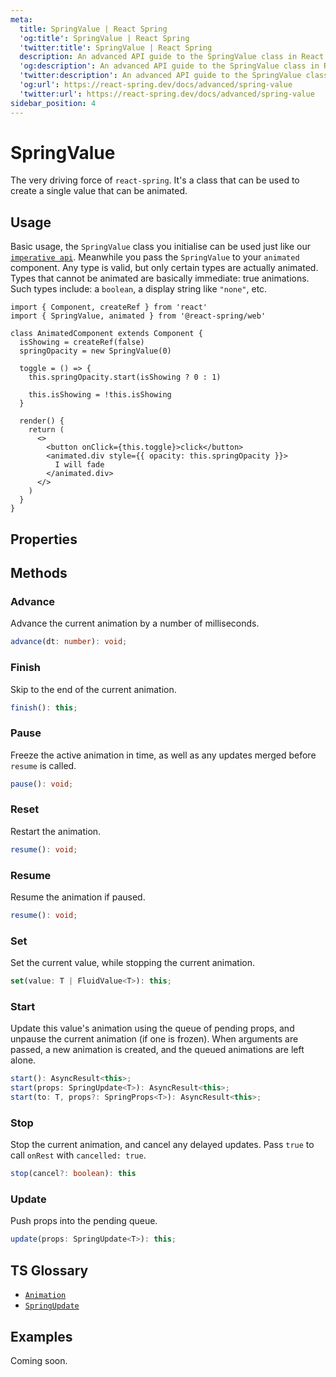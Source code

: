 ```yaml
---
meta:
  title: SpringValue | React Spring
  'og:title': SpringValue | React Spring
  'twitter:title': SpringValue | React Spring
  description: An advanced API guide to the SpringValue class in React Spring.
  'og:description': An advanced API guide to the SpringValue class in React Spring.
  'twitter:description': An advanced API guide to the SpringValue class in React Spring.
  'og:url': https://react-spring.dev/docs/advanced/spring-value
  'twitter:url': https://react-spring.dev/docs/advanced/spring-value
sidebar_position: 4
---
```


# SpringValue

The very driving force of `react-spring`. It's a class that can be used to create a single
value that can be animated.

## Usage

Basic usage, the `SpringValue` class you initialise can be used just like our [`imperative api`](/docs/concepts/imperative-api).
Meanwhile you pass the `SpringValue` to your `animated` component. Any type is valid, but only certain types are actually animated.
Types that cannot be animated are basically immediate: true animations. Such types include:
a `boolean`, a display string like `"none"`, etc.

```tsx
import { Component, createRef } from 'react'
import { SpringValue, animated } from '@react-spring/web'

class AnimatedComponent extends Component {
  isShowing = createRef(false)
  springOpacity = new SpringValue(0)

  toggle = () => {
    this.springOpacity.start(isShowing ? 0 : 1)

    this.isShowing = !this.isShowing
  }

  render() {
    return (
      <>
        <button onClick={this.toggle}>click</button>
        <animated.div style={{ opacity: this.springOpacity }}>
          I will fade
        </animated.div>
      </>
    )
  }
}
```

## Properties


<TablesConfiguration data={SPRINGVALUE_PROPERTIES_DATA} />

## Methods

### Advance

Advance the current animation by a number of milliseconds.

```ts
advance(dt: number): void;
```

### Finish

Skip to the end of the current animation.

```ts
finish(): this;
```

### Pause

Freeze the active animation in time, as well as any updates merged before `resume` is called.

```ts
pause(): void;
```

### Reset

Restart the animation.

```ts
resume(): void;
```

### Resume

Resume the animation if paused.

```ts
resume(): void;
```

### Set

Set the current value, while stopping the current animation.

```ts
set(value: T | FluidValue<T>): this;
```

### Start

Update this value's animation using the queue of pending props, and unpause the current
animation (if one is frozen). When arguments are passed, a new animation is created, and
the queued animations are left alone.

```ts
start(): AsyncResult<this>;
start(props: SpringUpdate<T>): AsyncResult<this>;
start(to: T, props?: SpringProps<T>): AsyncResult<this>;
```

### Stop

Stop the current animation, and cancel any delayed updates. Pass `true` to call `onRest`
with `cancelled: true`.

```ts
stop(cancel?: boolean): this
```

### Update

Push props into the pending queue.

```ts
update(props: SpringUpdate<T>): this;
```

## TS Glossary

- [`Animation`](/docs/typescript#animation)
- [`SpringUpdate`](/docs/typescript#springupdate)

## Examples

Coming soon.
